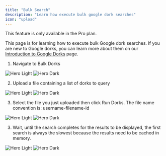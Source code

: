 ```yaml
---
title: "Bulk Search"
description: "Learn how execute bulk google dork searches"
icon: "upload"
---
```


<Warning>This feature is only available in the Pro plan.</Warning>

This page is for learning how to execute bulk Google dork searches. If you are new to Google dorks, you can learn more about them on our [Introduction to Google Dorks](https://docs.dorki.io/essentials/ai-dorks) page.

1. Navigate to Bulk Dorks

<img
  className="block dark:hidden"
  src="/images/bulk-dorks/bulk-dorks-page.png"
  alt="Hero Light"
/>
<img
  className="hidden dark:block"
  src="/images/bulk-dorks/bulk-dorks-page.png"
  alt="Hero Dark"
/>

2. Upload a file containing a list of dorks to query

<img
  className="block dark:hidden"
  src="/images/bulk-dorks/upload.png"
  alt="Hero Light"
/>
<img
  className="hidden dark:block"
  src="/images/bulk-dorks/upload.png"
  alt="Hero Dark"
/>

3. Select the file you just uploaded then click Run Dorks. The file name convention is: username-filename-id

<img
  className="block dark:hidden"
  src="/images/bulk-dorks/select-file.png"
  alt="Hero Light"
/>
<img
  className="hidden dark:block"
  src="/images/bulk-dorks/select-file.png"
  alt="Hero Dark"
/>

3. Wait, until the search completes for the results to be displayed, the first search is always the slowest because the results need to be cached in memory.

<img
  className="block dark:hidden"
  src="/images/bulk-dorks/results.png"
  alt="Hero Light"
/>
<img
  className="hidden dark:block"
  src="/images/bulk-dorks/results.png"
  alt="Hero Dark"
/>
